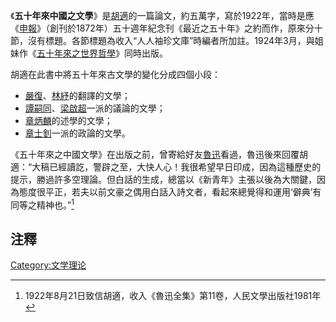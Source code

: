 《'''五十年來中國之文學'''》是[[胡適|胡適]]的一篇論文，約五萬字，寫於1922年，當時是應《[[申報|申報]]》（創刊於1872年）五十週年紀念刊《最近之五十年》之約而作，原來分十節，沒有標題。各節標題為收入“人人袖珍文庫”時編者所加註。1924年3月，與姐妹作《[[五十年來之世界哲學|五十年來之世界哲學]]》同時出版。

胡適在此書中將五十年來古文學的變化分成四個小段：
*[[嚴復|嚴復]]、[[林紓|林紓]]的翻譯的文學；
*[[譚嗣同|譚嗣同]]、[[梁啟超|梁啟超]]一派的議論的文學；
*[[章炳麟|章炳麟]]的述學的文學；
*[[章士釗|章士釗]]一派的政論的文學。

《五十年來之中國文學》在出版之前，曾寄給好友[[魯迅|魯迅]]看過，魯迅後來回覆胡適：“大稿已經讀訖，警辟之至，大快人心！我很希望早日印成，因為這種歷史的提示，勝過許多空理論。但白話的生成，總當以《新青年》主張以後為大關鍵，因為態度很平正，若夫以前文豪之偶用白話入詩文者，看起來總覺得和運用‘僻典’有同等之精神也。”<ref>1922年8月21日致信胡適，收入《魯迅全集》第11卷，人民文學出版社1981年</ref>

==注釋==
{{Reflist}}

[[Category:文学理论|Category:文学理论]]